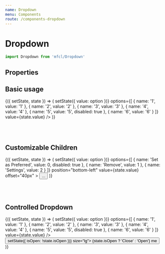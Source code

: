 ```yaml
---
name: Dropdown
menu: Components
route: /components-dropdown
---
```



# Dropdown

```javascript
import Dropdown from 'mfcl/Dropdown'
```

## Properties

<Props of={Dropdown} />

## Basic usage

<Playground>
  <Component initialState={{ value: { name: '1', value: '1' } }}>
    {({ setState, state }) => (
      <Row>
        <Dropdown
          onChange={(option) => setState({ value: option })}
          options={[
            { name: '1', value: '1' },
            { name: '2', value: '2' },
            { name: '3', value: '3' },
            { name: '4', value: '4' },
            { name: '5', value: '5', disabled: true },
            { name: '6', value: '6' }
          ]}
          value={state.value}
        />
      </Row>
    )}
  </Component>
</Playground>

<br></br>

## Customizable Children

<Playground>
  <Component initialState={{ value: { name: 'Set as Preferred', value: 0 } }}>
    {({ setState, state }) => (
      <Row>
        <Dropdown
          onChange={(option) => setState({ value: option })}
          options={[
            { name: 'Set as Preferred', value: 0, disabled: true },
            { name: 'Remove', value: 1 },
            { name: 'Settings', value: 2 }
          ]}
          position="bottom-left"
          value={state.value}
          offset="40px"
        >
          <Button btnType="primary" size="lg">
            ...
          </Button>
        </Dropdown>
      </Row>
    )}
  </Component>
</Playground>

<br></br>

## Controlled Dropdown

<Playground>
  <Component initialState={{ value: { name: '1', value: '1' }, isOpen: false }}>
    {({ setState, state }) => (
      <Row>
        <Dropdown
          open={state.isOpen}
          onChange={(option) => setState({ value: option })}
          options={[
            { name: '1', value: '1' },
            { name: '2', value: '2' },
            { name: '3', value: '3' },
            { name: '4', value: '4' },
            { name: '5', value: '5', disabled: true },
            { name: '6', value: '6' }
          ]}
          value={state.value}
        />
        <Button btnType="primary" onClick={() => setState({ isOpen: !state.isOpen })} size="lg">
          {state.isOpen ? 'Close' : 'Open'} me
        </Button>
      </Row>
    )}
  </Component>
</Playground>

<br></br>
<br></br>
<br></br>
<br></br>
<br></br>
<br></br>
